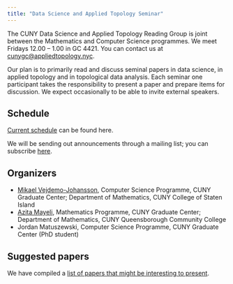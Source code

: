 ```yaml
---
title: "Data Science and Applied Topology Seminar"
---
```


The CUNY Data Science and Applied Topology Reading Group is joint between the Mathematics and Computer Science programmes. We meet Fridays 12.00 -- 1.00 in GC 4421. You can contact us at [cunygc@appliedtopology.nyc](cunygc@appliedtopology.nyc).

Our plan is to primarily read and discuss seminal papers in data science, in applied topology and in topological data analysis. Each seminar one participant takes the responsibility to present a paper and prepare items for discussion. We expect occasionally to be able to invite external speakers.

## Schedule

[Current schedule](schedule.qmd) can be found here.

We will be sending out announcements through a mailing list; you can subscribe [here](https://gc.listserv.cuny.edu/Scripts/wa-gc.exe?SUBED1=DATA-TOPOLOGY-L&A=1). 

## Organizers

* [Mikael Vejdemo-Johansson](https://www.math.csi.cuny.edu/~mvj), Computer Science Programme, CUNY Graduate Center; Department of Mathematics, CUNY College of Staten Island
* [Azita Mayeli](https://www.gc.cuny.edu/Page-Elements/Academics-Research-Centers-Initiatives/Doctoral-Programs/Mathematics/Faculty-Bios/Azita-Mayeli), Mathematics Programme, CUNY Graduate Center; Department of Mathematics, CUNY Queensborough Community College
* Jordan Matuszewski, Computer Science Programme, CUNY Graduate Center (PhD student)

## Suggested papers

We have compiled a [list of papers that might be interesting to present](reading.qmd).
